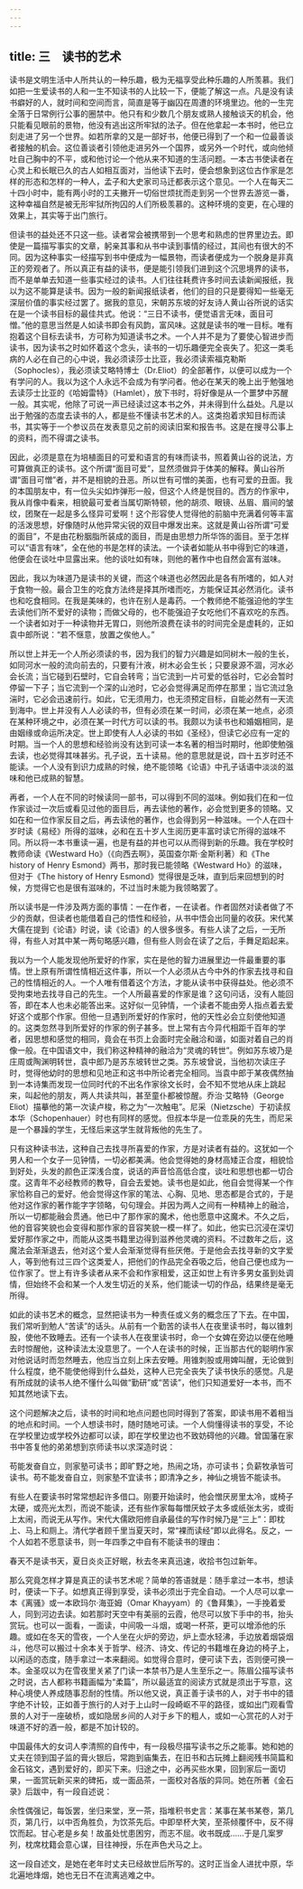 ```yaml
---
---
---
```

title: 三　读书的艺术
---




读书是文明生活中人所共认的一种乐趣，极为无福享受此种乐趣的人所羡慕。我们如把一生爱读书的人和一生不知读书的人比较一下，便能了解这一点。凡是没有读书癖好的人，就时间和空间而言，简直是等于幽囚在周遭的环境里边。他的一生完全落于日常例行公事的圈禁中。他只有和少数几个朋友或熟人接触谈天的机会，他只能看见眼前的景物，他没有逃出这所牢狱的法子。但在他拿起一本书时，他已立刻走进了另一个世界。如若所拿的又是一部好书，他便已得到了一个和一位最善谈者接触的机会。这位善谈者引领他走进另外一个国界，或另外一个时代，或向他倾吐自己胸中的不平，或和他讨论一个他从来不知道的生活问题。一本古书使读者在心灵上和长眠已久的古人如相互面对，当他读下去时，便会想象到这位古作家是怎样的形态和怎样的一种人，孟子和大史家司马迁都表示这个意见。一个人在每天二十四小时中，能有两小时的工夫撇开一切俗世烦扰而走到另一个世界去游览一番，这种幸福自然是被无形牢狱所拘囚的人们所极羡慕的。这种环境的变更，在心理的效果上，其实等于出门旅行。

但读书的益处还不只这一些。读者常会被携带到一个思考和熟虑的世界里边去。即使是一篇描写事实的文章，躬亲其事和从书中读到事情的经过，其间也有很大的不同。因为这种事实一经描写到书中便成为一幅景物，而读者便成为一个脱身是非真正的旁观者了。所以真正有益的读书，便是能引领我们进到这个沉思境界的读书，而不是单单去知道一些事实经过的读书。人们往往耗费许多时间去读新闻报纸，我以为这不能算是读书。因为一般的新闻报纸读者，他们的目的只是要得知一些毫无深层价值的事实经过罢了。据我的意见，宋朝苏东坡的好友诗人黄山谷所说的话实在是一个读书目标的最佳共式。他说：“三日不读书，便觉语言无味，面目可憎。”他的意思当然是人如读书即会有风韵，富风味。这就是读书的唯一目标。唯有抱着这个目标去读书，方可称为知道读书之术。一个人并不是为了要使心智进步而读书，因为读书之时如怀着这个念头，读书的一切乐趣便完全丧失了。犯这一类毛病的人必在自己的心中说，我必须读莎士比亚，我必须读索福克勒斯（Sophocles），我必须读艾略特博士（Dr.Eliot）的全部著作，以便可以成为一个有学问的人。我以为这个人永远不会成为有学问者。他必在某天的晚上出于勉强地去读莎士比亚的《哈姆雷特》（Hamlet），放下书时，将好像是从一个噩梦中苏醒一般。其实呢，他除了可说一声已经读过这本书之外，并未得到什么益处。凡是以出于勉强的态度去读书的人，都是些不懂读书艺术的人。这类抱着求知目标而读书，其实等于一个参议员在发表意见之前的阅读旧案和报告书。这是在搜寻公事上的资料，而不得谓之读书。

因此，必须是意在为培植面目的可爱和语言的有味而读书，照着黄山谷的说法，方可算做真正的读书。这个所谓“面目可爱”，显然须做异于体美的解释。黄山谷所谓“面目可憎”者，并不是相貌的丑恶。所以世有可憎的美面，也有可爱的丑面。我的本国朋友中，有一位头尖如炸弹形一般，但这个人终是悦目的。西方的作家中，我从肖像中看来，相貌最可爱者当属切斯特顿，他的胡须、眼镜、丛眉、眉间的皱纹，团聚在一起是多么怪异可爱啊！这个形容使人觉得他的前脑中充满着何等丰富的活泼思想，好像随时从他异常尖锐的双目中爆发出来。这就是黄山谷所谓“可爱的面目”，不是由花粉胭脂所装成的面目，而是由思想力所华饰的面目。至于怎样可以“语言有味”，全在他的书是怎样的读法。一个读者如能从书中得到它的味道，他便会在谈吐中显露出来。他的谈吐如有味，则他的著作中也自然会富有滋味。

因此，我以为味道乃是读书的关键，而这个味道也必然因此是各有所嗜的，如人对于食物一般。最合卫生的吃食方法终是择其所嗜而吃，方能保证其必然消化。读书也和吃食相同。在我是美味的，也许在别人是毒药。一个教师绝不能强迫他的学生去读他们所不爱好的读物；而做父母的，也不能强迫子女吃他们不喜欢吃的东西。一个读者如对于一种读物并无胃口，则他所浪费在读书的时间完全是虚耗的，正如袁中郎所说：“若不惬意，放置之俟他人。”

所以世上并无一个人所必须读的书，因为我们的智力兴趣是如同树木一般的生长，如同河水一般的流向前去的，只要有汁液，树木必会生长；只要泉源不涸，河水必会长流；当它碰到石壁时，它自会转弯；当它流到一片可爱的低谷时，它必会暂时停留一下子；当它流到一个深的山池时，它必会觉得满足而停在那里；当它流过急湍时，它必会迅速前行。如此，它无须用力，也无须预定目标，自能必然有一天流到海中。世上并没有人人必读的书，但有必须在某一时间，必须在某一地点，必须在某种环境之中，必须在某一时代方可以读的书。我颇以为读书也和婚姻相同，是由姻缘或命运所决定。世上即使有人人必读的书如《圣经》，但读它必应有一定的时期。当一个人的思想和经验尚没有达到可读一本名著的相当时期时，他即使勉强去读，也必觉得其味甚劣。孔子说，五十读易。他的意思就是说，四十五岁时还不能读。一个人没有到识力成熟的时候，绝不能领略《论语》中孔子话语中淡淡的滋味和他已成熟的智慧。

再者，一个人在不同的时候读同一部书，可以得到不同的滋味。例如我们在和一位作家谈过一次后或看见过他的面目后，再去读他的著作，必会觉到更多的领略。又如在和一位作家反目之后，再去读他的著作，也会得到另一种滋味。一个人在四十岁时读《易经》所得的滋味，必和在五十岁人生阅历更丰富时读它所得的滋味不同。所以将一本书重读一遍，也是有益的并也可以从而得到新的乐趣。我在学校时教师命读《Westward Ho》（《向西去啊》，英国查尔斯·金斯利著）和《The history of Henry Esmond》两书，那时我已能领略《Westward Ho》的滋味，但对于《The history of Henry Esmond》觉得很是乏味，直到后来回想到的时候，方觉得它也是很有滋味的，不过当时未能为我领略罢了。

所以读书是一件涉及两方面的事情：一在作者，一在读者。作者固然对读者做了不少的贡献，但读者也能借着自己的悟性和经验，从书中悟会出同量的收获。宋代某大儒在提到《论语》时说，读《论语》的人很多很多。有些人读了之后，一无所得，有些人对其中某一两句略感兴趣，但有些人则会在读了之后，手舞足蹈起来。

我以为一个人能发现他所爱好的作家，实在是他的智力进展里边一件最重要的事情。世上原有所谓性情相近这件事，所以一个人必须从古今中外的作家去找寻和自己的性情相近的人。一个人唯有借着这个方法，才能从读书中获得益处。他必须不受拘束地去找寻自己的先生。一个人所最喜爱的作家是谁？这句问话，没有人能回答，即在本人也未必能答出来。这好似一见钟情，一个读者不能由旁人指点着去爱好这个或那个作家。但他一旦遇到所爱好的作家时，他的天性必会立刻使他知道的。这类忽然寻到所爱好的作家的例子甚多。世上常有古今异代相距千百年的学者，因思想和感觉的相同，竟会在书页上会面时完全融洽和谐，如面对着自己的肖像一般。在中国语文中，我们称这种精神的融洽为“灵魂的转世”。例如苏东坡乃是庄周或陶渊明转世，袁中郎乃是苏东坡转世之类。苏东坡曾说，当他初次读庄子时，觉得他幼时的思想和见地正和这书中所论者完全相同。当袁中郎于某夜偶然抽到一本诗集而发现一位同时代的不出名作家徐文长时，会不知不觉地从床上跳起来，叫起他的朋友，两人共读共叫，甚至童仆都被惊醒。乔治·艾略特（George Eliot）描摹他的第一次读卢梭，称之为“一次触电”。尼采（Nietzsche）于初读叔本华（Schopenhauer）时也有同样的感觉。但叔本华是一位乖戾的先生，而尼采是一个暴躁的学生，无怪后来这学生就背叛他的先生了。

只有这种读书法，这种自己去找寻所喜爱的作家，方是对读者有益的。这犹如一个男人和一个女子一见钟情，一切必都美满。他会觉得她的身材高矮正合度，相貌恰到好处，头发的颜色正深浅合度，说话的声音恰高低合度，谈吐和思想也都一切合度。这青年不必经教师的教导，自会去爱她。读书也是如此，他自会觉得某一个作家恰称自己的爱好。他会觉得这作家的笔法、心胸、见地、思态都是合式的，于是他对这作家的著作能字字领略，句句理会。并因为两人之间有一种精神上的融洽，所以一切都能融会贯通。他已中了那作家的魔术，他也愿意中这魔术。不久之后，他的音容笑貌也会变得和那作家的音容笑貌一模一样了。如此，他实已沉浸在深切爱好那作家之中，而能从这类书籍里边得到滋养他灵魂的资料。不过数年之后，这魔法会渐渐退去，他对这个爱人会渐渐觉得有些厌倦。于是他会去找寻新的文字爱人，等到他有过三四个这类爱人，把他们的作品完全吞吸之后，他自己便也成为一位作家了。世上有许多读者从来不会和作家相爱，这正如世上有许多男女虽到处调情，但始终不会和某一个人发生切近的关系，他们能读一切的作品，结果终是毫无所得。

如此的读书艺术的概念，显然把读书为一种责任或义务的概念压了下去。在中国，我们常听到勉人“苦读”的话头。从前有一个勤苦的读书人在夜里读书时，每以锥刺股，使他不致睡去。还有一个读书人在夜里读书时，命一个女婢在旁边以便在他睡去时惊醒他，这种读法太没意思了。一个人在读书的时候，正当那古代的聪明作家对他说话时而忽然睡去，他应当立刻上床去安睡。用锥刺股或用婢叫醒，无论做到什么程度，绝不能使他得到什么益处，这种人已完全丧失了读书快乐的感觉。凡是有所成就的读书人绝不懂什么叫做“勤研”或“苦读”，他们只知道爱好一本书，而不知其然地读下去。

这个问题解决之后，读书的时间和地点问题也同时得到了答案，即读书用不着相当的地点和时间。一个人想读书时，随时随地可读。一个人倘懂得读书的享受，不论在学校里边或学校外边都可以读，即在学校里边也不致妨碍他的兴趣。曾国藩在家书中答复他的弟弟想到京师读书以求深造时说：

苟能发奋自立，则家塾可读书；即旷野之地，热闹之场，亦可读书；负薪牧承皆可读书。苟不能发奋自立，则家塾不宜读书；即清净之乡，神仙之境皆不能读书。

有些人在要读书时常常想起许多借口。刚要开始读时，他会憎厌房里太冷，或椅子太硬，或亮光太烈，而说不能读，还有些作家每每憎厌蚊子太多或纸张太劣，或街上太闹，而说无从写作。宋代大儒欧阳修自承最佳的写作时候乃是“三上”：即枕上、马上和厕上。清代学者顾千里当夏天时，常“裸而读经”即以此得名。反之，一个人如若不愿意读书，则一年四季之中自有不能读书的理由：

春天不是读书天，夏日炎炎正好眠，秋去冬来真迅速，收拾书包过新年。

那么究竟怎样才算是真正的读书艺术呢？简单的答语就是：随手拿过一本书，想读时，便读一下子。如想真正得到享受，读书必须出于完全自动。一个人尽可以拿一本《离骚》或一本欧玛尔·海亚姆（Omar Khayyam）的《鲁拜集》，一手挽着爱人，同到河边去读。如若那时天空中有美丽的云霞，他尽可以放下手中的书，抬头赏玩。也可以一面看，一面读，中间吸一斗烟，或喝一杯茶，更可以增添他的乐趣。或如在冬天的雪夜，一个人坐在火炉的旁边，炉上壶水轻沸，手边放着烟袋烟斗，他尽可以搬过十余本关于哲学、经济、诗文、传记的书籍堆在身边的椅子上，以闲适的态度，随手拿过一本来翻阅。如觉得合意时，便可读下去，否则便可换一本。金圣叹以为在雪夜里关紧了门读一本禁书乃是人生至乐之一。陈眉公描写读书之时说，古人都称书籍画幅为“柔篇”，所以最适宜的阅读方式就是须出于写意，这种心境使人养成随事忍耐的性情。所以他又说，真正善于读书的人，对于书中的错字绝不计较，正如善于旅行的人对于上山时一段崎岖不平的路径，或如出门观看雪景的人对于一座破桥，或如隐居乡间的人对于乡下的粗人，或如一心赏花的人对于味道不好的酒一般，都是不加计较的。

中国最伟大的女词人李清照的自传中，有一段极尽描写读书之乐之能事。她和她的丈夫在领到国子监的膏火银后，常跑到庙集去，在旧书和古玩摊上翻阅残书简篇和金石铭文，遇到爱好的，即买下来。归途之中，必再买些水果，回到家后一面切果，一面赏玩新买来的碑拓，或一面品茶，一面校对各版的异同。她在所著《金石录》后跋中，有一段自述说：

余性偶强记，每饭罢，坐归来堂，烹一茶，指堆积书史言：某事在某书某卷，第几页，第几行，以中否角胜负，为饮茶先后。中即举杯大笑，至茶倾覆怀中，反不得饮而起。甘心老是乡矣！故虽处忧患困穷，而志不屈。收书既成……于是几案罗列，枕席枕籍会意心谋，目往神授，乐在声色犬马之上。

这一段自述文，是她在老年时丈夫已经故世后所写的。这时正当金人进扰中原，华北遍地烽烟，她也无日不在流离逃难之中。